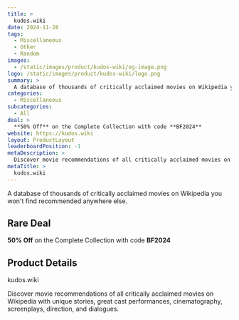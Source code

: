 ```yaml
---
title: >
  kudos.wiki
date: 2024-11-28
tags:
  - Miscellaneous
  - Other
  - Random
images:
  - /static/images/product/kudos-wiki/og-image.png
logo: /static/images/product/kudos-wiki/logo.png
summary: >
  A database of thousands of critically acclaimed movies on Wikipedia you won't find recommended anywhere else.
categories:
  - Miscellaneous
subcategories:
  - All
deal: >
  **50% Off** on the Complete Collection with code **BF2024**
website: https://kudos.wiki
layout: ProductLayout
leaderboardPosition: -1
metaDescription: >
  Discover movie recommendations of all critically acclaimed movies on Wikipedia with unique stories, great cast performances, cinematography, screenplays, direction, and dialogues.
metaTitle: >
  kudos.wiki
---
```

A database of thousands of critically acclaimed movies on Wikipedia you won't find recommended anywhere else.

## Rare Deal

**50% Off** on the Complete Collection with code **BF2024**

## Product Details

kudos.wiki

Discover movie recommendations of all critically acclaimed movies on Wikipedia with unique stories, great cast performances, cinematography, screenplays, direction, and dialogues.
